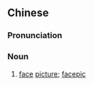 {{also|脸照}}
==Chinese==
{{zh-forms|s=脸照}}

===Pronunciation===
{{zh-pron
|m=liǎnzhào
|cat=n
}}

===Noun===
{{zh-noun}}

# [[face]] [[picture]]; [[facepic]]